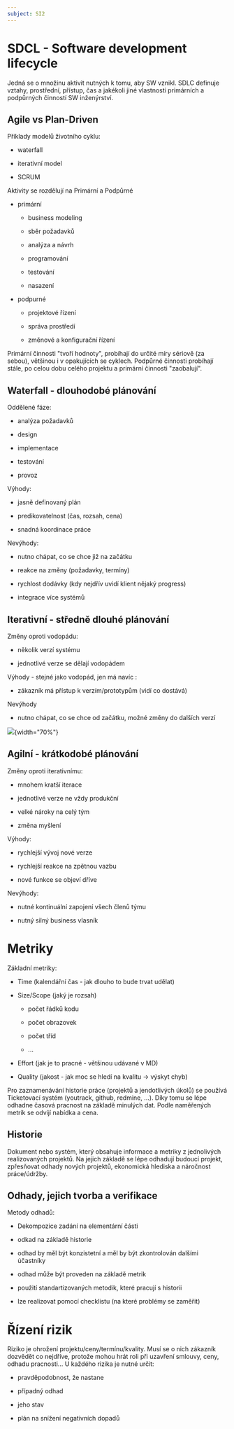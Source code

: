 ```yaml
---
subject: SI2
---
```


# SDCL - Software development lifecycle

Jedná se o množinu aktivit nutných k tomu, aby SW vznikl. SDLC definuje
vztahy, prostřední, přístup, čas a jakékoli jiné vlastnosti primárních a
podpůrných činností SW inženýrství.

## Agile vs Plan-Driven

Příklady modelů životního cyklu:

-   waterfall

-   iterativní model

-   SCRUM

Aktivity se rozdělují na Primární a Podpůrné

-   primární

    -   business modeling

    -   sběr požadavků

    -   analýza a návrh

    -   programování

    -   testování

    -   nasazení

-   podpurné

    -   projektové řízení

    -   správa prostředí

    -   změnové a konfigurační řízení

Primární činnosti \"tvoří hodnoty\", probíhají do určité míry sériově
(za sebou), většinou i v opakujících se cyklech. Podpůrné činnosti
probíhají stále, po celou dobu celého projektu a primární činnosti
\"zaobalují\".

## Waterfall - dlouhodobé plánování

Oddělené fáze:

-   analýza požadavků

-   design

-   implementace

-   testování

-   provoz

Výhody:

-   jasně definovaný plán

-   predikovatelnost (čas, rozsah, cena)

-   snadná koordinace práce

Nevýhody:

-   nutno chápat, co se chce již na začátku

-   reakce na změny (požadavky, termíny)

-   rychlost dodávky (kdy nejdřív uvidí klient nějaký progress)

-   integrace více systémů

## Iterativní - středně dlouhé plánování

Změny oproti vodopádu:

-   několik verzí systému

-   jednotlivé verze se dělají vodopádem

Výhody - stejné jako vodopád, jen má navíc :

-   zákazník má přístup k verzím/prototypům (vidí co dostává)

Nevýhody

-   nutno chápat, co se chce od začátku, možné změny do dalších verzí

![ ](./images/iterativeDevelopment.png){width="70%"}

## Agilní - krátkodobé plánování

Změny oproti iterativnímu:

-   mnohem kratší iterace

-   jednotlivé verze ne vždy produkční

-   velké nároky na celý tým

-   změna myšlení

Výhody:

-   rychlejší vývoj nové verze

-   rychlejší reakce na zpětnou vazbu

-   nové funkce se objeví dříve

Nevýhody:

-   nutné kontinuální zapojení všech členů týmu

-   nutný silný business vlasník

# Metriky

Základní metriky:

-   Time (kalendářní čas - jak dlouho to bude trvat udělat)

-   Size/Scope (jaký je rozsah)

    -   počet řádků kodu

    -   počet obrazovek

    -   počet tříd

    -   ...

-   Effort (jak je to pracné - většinou udávané v MD)

-   Quality (jakost - jak moc se hledí na kvalitu $\rightarrow$ výskyt
    chyb)

Pro zaznamenávání historie práce (projektů a jendotlivých úkolů) se
používá Ticketovací systém (youtrack, github, redmine, ...). Díky tomu
se lépe odhadne časová pracnost na základě minulých dat. Podle
naměřených metrik se odvíjí nabídka a cena.

## Historie

Dokument nebo systém, který obsahuje informace a metriky z jednolivých
realizovaných projektů. Na jejich základě se lépe odhadují budoucí
projekt, zpřesňovat odhady nových projektů, ekonomická hlediska a
náročnost práce/údržby.

## Odhady, jejich tvorba a verifikace

Metody odhadů:

-   Dekompozice zadání na elementární části

-   odkad na základě historie

-   odhad by měl být konzistetní a měl by být zkontrolován dalšími
    účastníky

-   odhad může být proveden na základě metrik

-   použití standartizovaných metodik, které pracují s historii

-   lze realizovat pomocí checklistu (na které problémy se zaměřit)

# Řízení rizik

Riziko je ohrožení projektu/ceny/termínu/kvality. Musí se o nich
zákazník dozvědět co nejdříve, protože mohou hrát roli při uzavření
smlouvy, ceny, odhadu pracnosti... U každého rizika je nutné určit:

-   pravděpodobnost, že nastane

-   případný odhad

-   jeho stav

-   plán na snížení negativních dopadů
